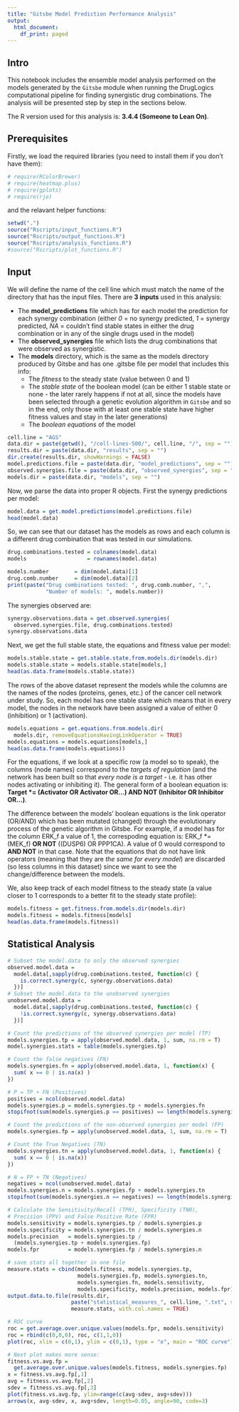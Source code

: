 ```yaml
---
title: "Gitsbe Model Prediction Performance Analysis"
output:
  html_document:
    df_print: paged
---
```


## Intro

This notebook includes the ensemble model analysis performed on the models 
generated by the `Gitsbe` module when running the DrugLogics computational 
pipeline for finding synergistic drug combinations. The analysis will be 
presented step by step in the sections below.

The R version used for this analysis is: **3.4.4 (Someone to Lean On)**.

## Prerequisites

Firstly, we load the required libraries (you need to install them if you don't
have them):

```r
# require(RColorBrewer)
# require(heatmap.plus)
# require(gplots)
# require(rje)
```

and the relavant helper functions:

```r
setwd(".")
source("Rscripts/input_functions.R")
source("Rscripts/output_functions.R")
source("Rscripts/analysis_functions.R")
#source("Rscripts/plot_functions.R")
```

## Input

We will define the name of the cell line which must match the name of the 
directory that has the input files. There are **3 inputs** used in this 
analysis:

- The **model_predictions** file which has for each model the prediction for 
each synergy combination (either *0* = no synergy predicted, *1* = synergy 
predicted, *NA* = couldn't find stable states in either the drug combination 
or in any of the single drugs used in the model)
- The **observed_synergies** file which lists the drug combinations that were 
observed as synergistic.
- The **models** directory, which is the same as the models directory produced 
by Gitsbe and has one .gitsbe file per model that includes this info:
    - The *fitness* to the steady state (value between 0 and 1)
    - The *stable state* of the boolean model (can be either 1 stable state or 
none - the later rarely happens if not at all, since the models have been 
selected through a genetic evolution algorithm in `Gitsbe` and so in the end, 
only those with at least one stable state have higher fitness values and stay 
in the later generations) 
    - The *boolean equations* of the model

```r
cell.line = "AGS"
data.dir = paste(getwd(), "/cell-lines-500/", cell.line, "/", sep = "")
results.dir = paste(data.dir, "results", sep = "")
dir.create(results.dir, showWarnings = FALSE)
model.predictions.file = paste(data.dir, "model_predictions", sep = "")
observed.synergies.file = paste(data.dir, "observed_synergies", sep = "")
models.dir = paste(data.dir, "models", sep = "")
```
Now, we parse the data into proper R objects. First the synergy predictions 
per model:
```r
model.data = get.model.predictions(model.predictions.file)
head(model.data)
```
So, we can see that our dataset has the models as rows and each column is a 
different drug combination that was tested in our simulations.
```r
drug.combinations.tested = colnames(model.data)
models                   = rownames(model.data)

models.number        = dim(model.data)[1]
drug.comb.number     = dim(model.data)[2]
print(paste("Drug combinations tested: ", drug.comb.number, ",",
            "Number of models: ", models.number))
```
 The synergies observed are:
```r
synergy.observations.data = get.observed.synergies(
  observed.synergies.file, drug.combinations.tested)
synergy.observations.data
```
Next, we get the full stable state, the equations and fitness value per model:
```r
models.stable.state = get.stable.state.from.models.dir(models.dir)
models.stable.state = models.stable.state[models,]
head(as.data.frame(models.stable.state))
```
The rows of the above dataset represent the models while the columns are the
names of the nodes (proteins, genes, etc.) of the cancer cell network under 
study. So, each model has one stable state which means that in every model, the 
nodes in the network have been assigned a value of either 0 (inhibition) or 1 
(activation).
```r
models.equations = get.equations.from.models.dir(
  models.dir, removeEquationsHavingLinkOperator = TRUE)
models.equations = models.equations[models,]
head(as.data.frame(models.equations))
```
For the equations, if we look at a specific row (a model so to speak), the 
columns (node names) correspond to the *targets of regulation* (and the network 
has been built so that *every node is a target* - i.e. it has other nodes 
activating or inhibiting it). The general form of a boolean equation is: 
**Target \*= (Activator OR Activator OR...) AND NOT (Inhibitor OR Inhibitor 
OR...)**.

The difference between the models' boolean equations is the link operator 
(OR/AND) which has been mutated (changed) through the evolutionary process of 
the genetic algorithm in Gitsbe. For example, if a model has for the column 
ERK_f a value of 1, the correspoding equation is: ERK_f \*= (MEK_f) **OR NOT** 
((DUSP6) OR PPP1CA). A value of 0 would correspond to **AND NOT** in that case.
Note that the equations that do not have link operators (meaning that they are 
*the same for every model*) are discarded (so less columns in this dataset) 
since we want to see the change/difference between the models.

We, also keep track of each model fitness to the steady state (a value closer 
to 1 corresponds to a better fit to the steady state profile):
```r
models.fitness = get.fitness.from.models.dir(models.dir)
models.fitness = models.fitness[models]
head(as.data.frame(models.fitness))
```

## Statistical Analysis
```r
# Subset the model.data to only the observed synergies
observed.model.data =
  model.data[,sapply(drug.combinations.tested, function(c) {
    is.correct.synergy(c, synergy.observations.data)
  })]
# Subset the model.data to the unobserved synergies
unobserved.model.data =
  model.data[,sapply(drug.combinations.tested, function(c) {
    !is.correct.synergy(c, synergy.observations.data)
  })]

# Count the predictions of the observed synergies per model (TP)
models.synergies.tp = apply(observed.model.data, 1, sum, na.rm = T)
model.synergies.stats = table(models.synergies.tp)

# Count the false negatives (FN)
models.synergies.fn = apply(observed.model.data, 1, function(x) {
  sum( x == 0 | is.na(x) )
})

# P = TP + FN (Positives)
positives = ncol(observed.model.data)
models.synergies.p = models.synergies.tp + models.synergies.fn
stopifnot(sum(models.synergies.p == positives) == length(models.synergies.p))

# Count the predictions of the non-observed synergies per model (FP)
models.synergies.fp = apply(unobserved.model.data, 1, sum, na.rm = T)

# Count the True Negatives (TN)
models.synergies.tn = apply(unobserved.model.data, 1, function(x) {
  sum( x == 0 | is.na(x))
})

# N = FP + TN (Negatives)
negatives = ncol(unobserved.model.data)
models.synergies.n = models.synergies.fp + models.synergies.tn
stopifnot(sum(models.synergies.n == negatives) == length(models.synergies.n))

# Calculate the Sensitivity/Recall (TPR), Specificity (TNR), 
# Precision (PPV) and False Positive Rate (FPR)
models.sensitivity = models.synergies.tp / models.synergies.p
models.specificity = models.synergies.tn / models.synergies.n
models.precision   = models.synergies.tp / 
  (models.synergies.tp + models.synergies.fp)
models.fpr         = models.synergies.fp / models.synergies.n

# save stats all together in one file
measure.stats = cbind(models.fitness, models.synergies.tp, 
                      models.synergies.fp, models.synergies.tn, 
                      models.synergies.fn, models.sensitivity, 
                      models.specificity, models.precision, models.fpr)
output.data.to.file(results.dir, 
                    paste("statistical_measures_", cell.line, ".txt", sep = ""),
                    measure.stats, with.col.names = TRUE)
```

```r
# ROC curve
roc = get.average.over.unique.values(models.fpr, models.sensitivity)
roc = rbind(c(0,0,0), roc, c(1,1,0))
plot(roc, xlim = c(0,1), ylim = c(0,1), type = "o", main = "ROC curve")
```

```r
# Next plot makes more sense:
fitness.vs.avg.fp = 
  get.average.over.unique.values(models.fitness, models.synergies.fp)
x = fitness.vs.avg.fp[,1]
avg = fitness.vs.avg.fp[,2]
sdev = fitness.vs.avg.fp[,3]
plot(fitness.vs.avg.fp, ylim=range(c(avg-sdev, avg+sdev)))
arrows(x, avg-sdev, x, avg+sdev, length=0.05, angle=90, code=3)
```


